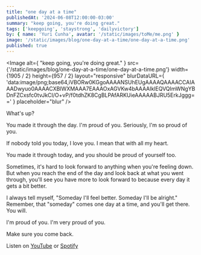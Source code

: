 ```yaml
---
title: "one day at a time"
publishedAt: '2024-06-08T12:00:00-03:00'
summary: "keep going, you're doing great."
tags: ['keepgoing', 'staystrong', 'dailyvictory']
by: { name: 'Yuri Cunha', avatar: '/static/images/toMe/me.png' }
image: '/static/images/blog/one-day-at-a-time/one-day-at-a-time.png'
published: true
---
```


<Image
  alt={
    "keep going, you're doing great."
  }
  src={'/static/images/blog/one-day-at-a-time/one-day-at-a-time.png'}
  width={1905 / 2}
  height={957 / 2}
  layout="responsive"
  blurDataURL={
    'data:image/png;base64,iVBORw0KGgoAAAANSUhEUgAAAAQAAAACCAIAAADwyuo0AAAACXBIWXMAAA7EAAAOxAGVKw4bAAAAIklEQVQImWNgYBDnFZCxsfc0tvJkCI/O+vP/f0tdhZK8CgBLPAfARKUieAAAAABJRU5ErkJggg=='
  }
  placeholder="blur"
/>

What's up?

You made it through the day. I'm proud of you. Seriously, I'm so proud of you.

If nobody told you today, I love you. I mean that with all my heart.

You made it through today, and you should be proud of yourself too.

Sometimes, it's hard to look forward to anything when you're feeling down. But when you reach the end of the day and look back at what you went through, you'll see you have more to look forward to because every day it gets a bit better.

I always tell myself, "Someday I'll feel better. Someday I'll be alright." Remember, that "someday" comes one day at a time, and you'll get there. You will.

I'm proud of you. I'm very proud of you.

Make sure you come back.

Listen on [YouTube](https://youtu.be/0xGsyapGcas) or [Spotify](https://open.spotify.com/episode/1KP9Fs7dZunNvn8tIk4Vj6?si=WGkXaAjHS46uSvbAegKzlg)